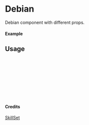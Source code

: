 
<Meta of={Debian} title="SkillSet/Debian" />

# Debian

Debian component with different props.

#### Example

<Canvas of={Debian.Primary} />

## Usage

```ts
import { Debian } from "yadl-ui";

const Example = () => {
  return (
      <Debian />
  );
};

export default Example;
```

#### Credits
[SkillSet](https://skillicons.dev)
